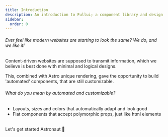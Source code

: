 ```yaml
---
title: Introduction
description: An introduction to Fullui; a component library and design system built for Astro.
sidebar:
  order: 0
---
```


###### Ever feel like modern websites are starting to look the same? We do, and we like it!

Content-driven websites are supposed to transmit information, which we believe is best done with minimal and logical designs. 

This, combined with Astro unique rendering, gave the opportunity to build 'automated' components, that are still customizable.
<br/>
###### What do you mean by automated and customizable?
- Layouts, sizes and colors that automatically adapt and look good
- Flat components that accept polymorphic props, just like html elements
<br/>
Let's get started Astronaut 🚀
